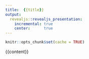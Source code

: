 ```yaml
---
title:  {{title}}
output: 
  revealjs::revealjs_presentation: 
    incremental: true
    center:      true
---
```


```r
knitr::opts_chunk$set(cache = TRUE)
```

{{content}}

